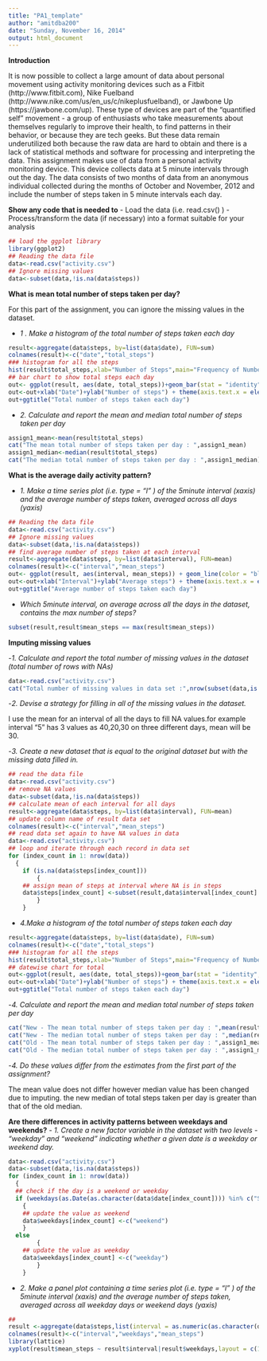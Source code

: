```yaml
---
title: "PA1_template"
author: "amitdba200"
date: "Sunday, November 16, 2014"
output: html_document
---
```


**Introduction**

It is now possible to collect a large amount of data about personal movement using activity monitoring
devices such as a Fitbit (http://www.fitbit.com), Nike Fuelband (http://www.nike.com/us/en_us/c/nikeplusfuelband),
or Jawbone Up (https://jawbone.com/up). These type of devices are part of the "quantified self"
movement - a group of enthusiasts who take measurements about themselves regularly to improve their
health, to find patterns in their behavior, or because they are tech geeks. But these data remain underutilized
both because the raw data are hard to obtain and there is a lack of statistical methods and
software for processing and interpreting the data.
This assignment makes use of data from a personal activity monitoring device. This device collects data
at 5 minute intervals through out the day. The data consists of two months of data from an anonymous
individual collected during the months of October and November, 2012 and include the number of steps
taken in 5 minute intervals each day.

**Show any code that is needed to**
- Load the data (i.e. read.csv() )
- Process/transform the data (if necessary) into a format suitable for your analysis

```r
## load the ggplot library
library(ggplot2)
## Reading the data file
data<-read.csv("activity.csv")
## Ignore missing values
data<-subset(data,!is.na(data$steps))
```
**What is mean total number of steps taken per day?**

For this part of the assignment, you can ignore the missing values in the dataset.

- *1 . Make a histogram of the total number of steps taken each day*
```r
result<-aggregate(data$steps, by=list(data$date), FUN=sum)
colnames(result)<-c("date","total_steps")
### histogram for all the steps 
hist(result$total_steps,xlab="Number of Steps",main="Frequency of Number of steps",col="blue")
## bar chart to show total steps each day
out<- ggplot(result, aes(date, total_steps))+geom_bar(stat = "identity", colour = "blue")
out<-out+xlab("Date")+ylab("Number of steps") + theme(axis.text.x = element_text(angle = 90))
out+ggtitle("Total number of steps taken each day")
```

- *2. Calculate and report the mean and median total number of steps taken per day*
```r
assign1_mean<-mean(result$total_steps)
cat("The mean total number of steps taken per day : ",assign1_mean)
assign1_median<-median(result$total_steps)
cat("The median total number of steps taken per day : ",assign1_median)

```

**What is the average daily activity pattern?**

- *1. Make a time series plot (i.e. type = "l" ) of the 5minute interval (xaxis) and the average number of steps taken, averaged across all days (yaxis)*
```r
## Reading the data file
data<-read.csv("activity.csv")
## Ignore missing values
data<-subset(data,!is.na(data$steps))
## find average number of steps taken at each interval
result<-aggregate(data$steps, by=list(data$interval), FUN=mean)
colnames(result)<-c("interval","mean_steps")
out<- ggplot(result, aes(interval, mean_steps)) + geom_line(color = "blue") 
out<-out+xlab("Interval")+ylab("Average steps") + theme(axis.text.x = element_text(angle = 90))
out+ggtitle("Average number of steps taken each day")
```
- *Which 5minute interval, on average across all the days in the dataset, contains the max number of steps?*

```r
subset(result,result$mean_steps == max(result$mean_steps))
```

**Imputing missing values**

-*1. Calculate and report the total number of missing values in the dataset (total number of rows with NAs)*

```r
data<-read.csv("activity.csv")
cat("Total number of missing values in data set :",nrow(subset(data,is.na(data$steps))))

```

-*2. Devise a strategy for filling in all of the missing values in the dataset.*

I use the mean for an interval of all the days to fill NA values.for example interval "5" has 3 values as 40,20,30 on three different days, mean will be 30.

-*3. Create a new dataset that is equal to the original dataset but with the missing data filled in.*
```r
## read the data file 
data<-read.csv("activity.csv")
## remove NA values
data<-subset(data,!is.na(data$steps))
## calculate mean of each interval for all days
result<-aggregate(data$steps, by=list(data$interval), FUN=mean)
## update column name of result data set
colnames(result)<-c("interval","mean_steps")
## read data set again to have NA values in data
data<-read.csv("activity.csv")
## loop and iterate through each record in data set
for (index_count in 1: nrow(data)) 
  {
	if (is.na(data$steps[index_count])) 
		{
    ## assign mean of steps at interval where NA is in steps
    data$steps[index_count] <-subset(result,data$interval[index_count]  ==  result$interval)$mean_steps
		}
	}

```

- *4.Make a histogram of the total number of steps taken each day*

```r
result<-aggregate(data$steps, by=list(data$date), FUN=sum)
colnames(result)<-c("date","total_steps")
### histogram for all the steps 
hist(result$total_steps,xlab="Number of Steps",main="Frequency of Number of steps- NA values imputed",col="blue")
## datewise chart for total
out<-ggplot(result, aes(date, total_steps))+geom_bar(stat = "identity", colour = "blue")
out<-out+xlab("Date")+ylab("Number of steps") + theme(axis.text.x = element_text(angle = 90))
out+ggtitle("Total number of steps taken each day")
```


-*4. Calculate and report the mean and median total number of steps taken per day*
```r
cat("New - The mean total number of steps taken per day : ",mean(result$total_steps))
cat("New - The median total number of steps taken per day : ",median(result$total_steps))
cat("Old - The mean total number of steps taken per day : ",assign1_mean)
cat("Old - The median total number of steps taken per day : ",assign1_median)

```
-*4. Do these values differ from the estimates from the first part of the assignment?*

The mean value does not differ however median value has been changed due to imputing.
the new median of total steps taken per day is greater than that of the old median.

**Are there differences in activity patterns between weekdays and weekends?**
- *1. Create a new factor variable in the dataset with two levels - "weekday" and "weekend" indicating whether a given date is a weekday or weekend day.*
```r
data<-read.csv("activity.csv")
data<-subset(data,!is.na(data$steps))
for (index_count in 1: nrow(data)) 
  {
  ## check if the day is a weekend or weekday
  if (weekdays(as.Date(as.character(data$date[index_count]))) %in% c("Saturday", "Sunday")) 
    {
    ## update the value as weekend
    data$weekdays[index_count] <-c("weekend")
    }
  else
		{
    ## update the value as weekday
    data$weekdays[index_count] <-c("weekday")
		}
	}

```

- *2. Make a panel plot containing a time series plot (i.e. type = "l" ) of the 5minute interval (xaxis) and the average number of steps taken, averaged across all weekday days or weekend days (yaxis)*
```r
## 
result <-aggregate(data$steps,list(interval = as.numeric(as.character(data$interval)),weekdays = data$weekdays),FUN = mean)
colnames(result)<-c("interval","weekdays","mean_steps")
library(lattice)
xyplot(result$mean_steps ~ result$interval|result$weekdays,layout = c(1, 2), type = "l",xlab="Interval",ylab="average number of steps")

```
